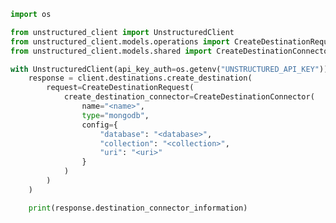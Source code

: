 ```python Python SDK
import os

from unstructured_client import UnstructuredClient
from unstructured_client.models.operations import CreateDestinationRequest
from unstructured_client.models.shared import CreateDestinationConnector

with UnstructuredClient(api_key_auth=os.getenv("UNSTRUCTURED_API_KEY")) as client:
    response = client.destinations.create_destination(
        request=CreateDestinationRequest(
            create_destination_connector=CreateDestinationConnector(
                name="<name>",
                type="mongodb",
                config={
                    "database": "<database>",
                    "collection": "<collection>",
                    "uri": "<uri>"
                }
            )
        )
    )

    print(response.destination_connector_information)
```